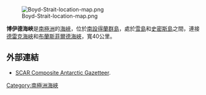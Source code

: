 {{no footnotes|time=2013-10-27T09:15:04+00:00}}
[[Image:Boyd-Strait-location-map.png|thumb]]

{{Coord|62|50|S|62|00|W|source:GNIS|display=title}}

'''博伊德海峽'''是[[南極洲|南極洲]]的[[海峽|海峽]]，位於[[南設得蘭群島|南設得蘭群島]]，處於[[雪島|雪島]]和[[史密斯島|史密斯島]]之間，連接[[德雷克海峽|德雷克海峽]]和[[布蘭斯菲爾德海峽|布蘭斯菲爾德海峽]]，寬40公里。

==外部連結==
* [http://data.aad.gov.au/aadc/gaz/scar/ SCAR Composite Antarctic Gazetteer]{{WebCite|url=https://www.webcitation.org/5ug2CfC7m?url=http://data.aad.gov.au/aadc/gaz/scar/ |date=20101202140255 |dateformat=iso }}.

{{南设得兰群岛}}

{{Antarctica-geo-stub}}

[[Category:南極洲海峽|Category:南極洲海峽]]